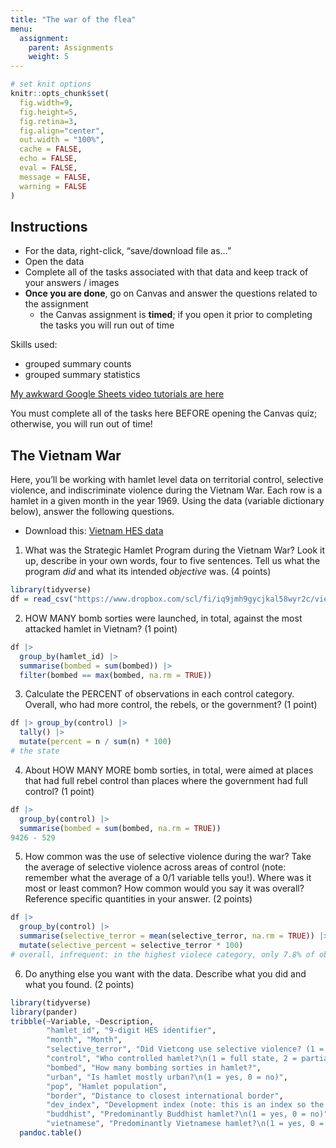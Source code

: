 ```yaml
---
title: "The war of the flea"
menu:
  assignment:
    parent: Assignments
    weight: 5
---
```





```r
# set knit options
knitr::opts_chunk$set(
  fig.width=9, 
  fig.height=5, 
  fig.retina=3,
  fig.align="center",
  out.width = "100%",
  cache = FALSE,
  echo = FALSE,
  eval = FALSE,
  message = FALSE, 
  warning = FALSE
)

```

## Instructions



- For the data, right-click, "save/download file as..."
- Open the data
- Complete all of the tasks associated with that data and keep track of your answers / images
- **Once you are done**, go on Canvas and answer the questions related to the assignment
    - the Canvas assignment is **timed**; if you open it prior to completing the tasks you will run out of time





Skills used: 

- grouped summary counts
- grouped summary statistics


[My awkward Google Sheets video tutorials are here](https://www.dropbox.com/sh/rsj9qm67se619pm/AAD1wPt84O8yaIfSPcwN9edua?dl=0)



::: {.callout-warning}
You must complete all of the tasks here BEFORE opening the Canvas quiz; otherwise, you will run out of time!
:::



## The Vietnam War


Here, you'll be working with hamlet level data on territorial control, selective violence, and indiscriminate violence during the Vietnam War. Each row is a hamlet in a given month in the year 1969. Using the data (variable dictionary below), answer the following questions. 


- Download this: <i class="fas fa-download"></i> [Vietnam HES data](https://www.dropbox.com/scl/fi/iq9jmh9gycjkal58wyr2c/vietnam.csv?rlkey=imdm954j7n9c6j01rvqlxv89n&dl=1)



1. What was the Strategic Hamlet Program during the Vietnam War? Look it up, describe in your own words, four to five sentences. Tell us what the program *did* and what its intended *objective* was. (4 points)


```r
library(tidyverse)
df = read_csv("https://www.dropbox.com/scl/fi/iq9jmh9gycjkal58wyr2c/vietnam.csv?rlkey=imdm954j7n9c6j01rvqlxv89n&dl=1")
```



2. HOW MANY bomb sorties were launched, in total, against the most attacked hamlet in Vietnam? (1 point)


```r
df |> 
  group_by(hamlet_id) |> 
  summarise(bombed = sum(bombed)) |> 
  filter(bombed == max(bombed, na.rm = TRUE))
```



3. Calculate the PERCENT of observations in each control category. Overall, who had more control, the rebels, or the government? (1 point)

```r
df |> group_by(control) |> 
  tally() |> 
  mutate(percent = n / sum(n) * 100)
# the state
```


4. About HOW MANY MORE bomb sorties, in total, were aimed at places that had full rebel control than places where the government had full control? (1 point)


```r
df |> 
  group_by(control) |> 
  summarise(bombed = sum(bombed, na.rm = TRUE))
9426 - 529
```



5. How common was the use of selective violence during the war? Take the average of selective violence across areas of control (note: remember what the average of a 0/1 variable tells you!). Where was it most or least common? How common would you say it was overall? Reference specific quantities in your answer. (2 points)

```r
df |> 
  group_by(control) |> 
  summarise(selective_terror = mean(selective_terror, na.rm = TRUE)) |> 
  mutate(selective_percent = selective_terror * 100)
# overall, infrequent: in the highest violece category, only 7.8% of observations experienced selective terror. Least common was in places of full state control (about .1%), most common was in places of majority (but not full) rebel control (7.8%). 
```



6. Do anything else you want with the data. Describe what you did and what you found. (2 points)







```r
library(tidyverse)
library(pander)
tribble(~Variable, ~Description, 
        "hamlet_id", "9-digit HES identifier",
        "month", "Month",
        "selective_terror", "Did Vietcong use selective violence? (1 = yes, 0 = no)",
        "control", "Who controlled hamlet?\n(1 = full state, 2 = partial state, 3 = contested, 4 = partial rebel, 5 = full rebel)",
        "bombed", "How many bombing sorties in hamlet?",
        "urban", "Is hamlet mostly urban?\n(1 = yes, 0 = no)",
        "pop", "Hamlet population",
        "border", "Distance to closest international border",
        "dev_index", "Development index (note: this is an index so the exact numbers are not interpretable. Lower numbers = less developed, larger numbers = more developed.)",
        "buddhist", "Predominantly Buddhist hamlet?\n(1 = yes, 0 = no)",
        "vietnamese", "Predominantly Vietnamese hamlet?\n(1 = yes, 0 = no)") %>% 
  pandoc.table()
```




